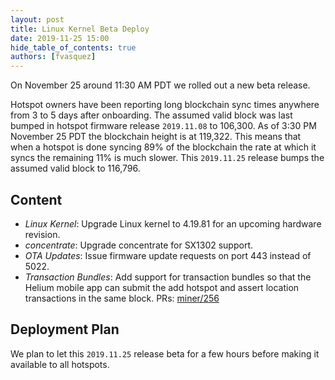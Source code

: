 ```yaml
---
layout: post
title: Linux Kernel Beta Deploy
date: 2019-11-25 15:00
hide_table_of_contents: true
authors: [fvasquez]
---
```


On November 25 around 11:30 AM PDT we rolled out a new beta release.

<!--truncate-->

Hotspot owners have been reporting long blockchain sync times anywhere from 3 to 5 days after
onboarding. The assumed valid block was last bumped in hotspot firmware release `2019.11.08` to
106,300. As of 3:30 PM November 25 PDT the blockchain height is at 119,322. This means that when a
hotspot is done syncing 89% of the blockchain the rate at which it syncs the remaining 11% is much
slower. This `2019.11.25` release bumps the assumed valid block to 116,796.

## Content

- _Linux Kernel_: Upgrade Linux kernel to 4.19.81 for an upcoming hardware revision.
- _concentrate_: Upgrade concentrate for SX1302 support.
- _OTA Updates_: Issue firmware update requests on port 443 instead of 5022.
- _Transaction Bundles_: Add support for transaction bundles so that the Helium mobile app can
  submit the add hotspot and assert location transactions in the same block. PRs:
  [miner/256](https://github.com/helium/miner/pull/256)

## Deployment Plan

We plan to let this `2019.11.25` release beta for a few hours before making it available to all
hotspots.
